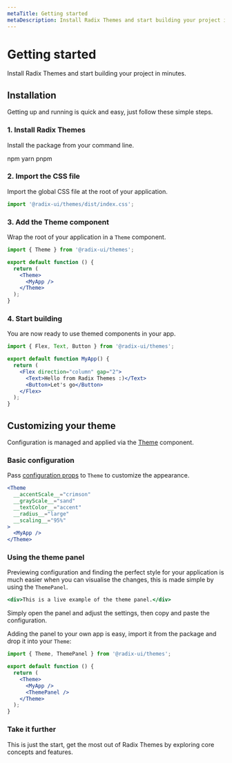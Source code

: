 ```yaml
---
metaTitle: Getting started
metaDescription: Install Radix Themes and start building your project in minutes
---
```


# Getting started

<Description>
  Install Radix Themes and start building your project in minutes.
</Description>

## Installation

Getting up and running is quick and easy, just follow these simple steps.

### 1. Install Radix Themes

Install the package from your command line.

<Tabs defaultValue="npm" my="5">
  <TabsList>
    <TabsTrigger value="npm">npm</TabsTrigger>
    <TabsTrigger value="yarn">yarn</TabsTrigger>
    <TabsTrigger value="pnpm">pnpm</TabsTrigger>
  </TabsList>
  <TabsContent value="npm">
    <CodeBlock mt="3" language="bash" value="npm install @radix-ui/themes" />
  </TabsContent>
  <TabsContent value="yarn">
    <CodeBlock mt="3" language="bash" value="yarn add @radix-ui/themes" />
  </TabsContent>
  <TabsContent value="pnpm">
    <CodeBlock mt="3" language="bash" value="pnpm install @radix-ui/themes" />
  </TabsContent>
</Tabs>

### 2. Import the CSS file

Import the global CSS file at the root of your application.

```ts
import '@radix-ui/themes/dist/index.css';
```

### 3. Add the Theme component

Wrap the root of your application in a `Theme` component.

```jsx line=5,7
import { Theme } from '@radix-ui/themes';

export default function () {
  return (
    <Theme>
      <MyApp />
    </Theme>
  );
}
```

### 4. Start building

You are now ready to use themed components in your app.

```jsx
import { Flex, Text, Button } from '@radix-ui/themes';

export default function MyApp() {
  return (
    <Flex direction="column" gap="2">
      <Text>Hello from Radix Themes :)</Text>
      <Button>Let's go</Button>
    </Flex>
  );
}
```

## Customizing your theme

Configuration is managed and applied via the [Theme](/themes/docs/components/theme) component.

### Basic configuration

Pass [configuration props](/themes/docs/components/theme) to `Theme` to customize the appearance.

```jsx line=1
<Theme
  __accentScale__="crimson"
  __grayScale__="sand"
  __textColor__="accent"
  __radius__="large"
  __scaling__="95%"
>
  <MyApp />
</Theme>
```

### Using the theme panel

Previewing configuration and finding the perfect style for your application is much easier when you can visualise the changes, this is made simple by using the `ThemePanel`.

```jsx
<div>This is a live example of the theme panel.</div>
```

Simply open the panel and adjust the settings, then copy and paste the configuration.

Adding the panel to your own app is easy, import it from the package and drop it into your `Theme`:

```jsx line=7
import { Theme, ThemePanel } from '@radix-ui/themes';

export default function () {
  return (
    <Theme>
      <MyApp />
      <ThemePanel />
    </Theme>
  );
}
```

### Take it further

This is just the start, get the most out of Radix Themes by exploring core concepts and features.

<ThemePagesLinks />

